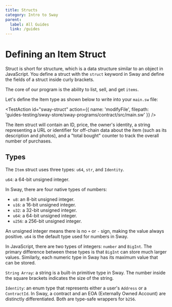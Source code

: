 ```yaml
---
title: Structs
category: Intro to Sway
parent:
  label: All Guides
  link: /guides
---
```


# Defining an Item Struct

Struct is short for structure, which is a data structure similar to an object in JavaScript. You define a struct with the `struct` keyword in Sway and define the fields of a struct inside curly brackets.

The core of our program is the ability to list, sell, and get `items`.

Let's define the Item type as shown below to write into your `main.sw` file:

<TestAction
id="sway-struct"
action={{
  name: 'modifyFile',
  filepath: 'guides-testing/sway-store/sway-programs/contract/src/main.sw'
}}
/>

<CodeImport
  file="../../examples/intro-to-sway/sway-store/sway-programs/contract/src/main.sw"
  comment="struct"
  commentType="//"
  lang="sway"
/>

The item struct will contain an ID, price, the owner's identity, a string representing a URL or identifier for off-chain data about the item (such as its description and photos), and a "total bought" counter to track the overall number of purchases.

## Types

The `Item` struct uses three types: `u64`, `str`, and `Identity`.

`u64`: a 64-bit unsigned integer.

In Sway, there are four native types of numbers:

- `u8`: an 8-bit unsigned integer.
- `u16`: a 16-bit unsigned integer.
- `u32`: a 32-bit unsigned integer.
- `u64`: a 64-bit unsigned integer.
- `u256`: a 256-bit unsigned integer.

An unsigned integer means there is no `+` or `-` sign, making the value always positive. `u64` is the default type used for numbers in Sway.

In JavaScript, there are two types of integers: `number` and `BigInt`. The primary difference between these types is that `BigInt` can store much larger values. Similarly, each numeric type in Sway has its maximum value that can be stored.

`String Array`: a string is a built-in primitive type in Sway. The number inside the square brackets indicates the size of the string.

`Identity`: an enum type that represents either a user's `Address` or a `ContractId`. In Sway, a contract and an EOA (Externally Owned Account) are distinctly differentiated. Both are type-safe wrappers for `b256`.
